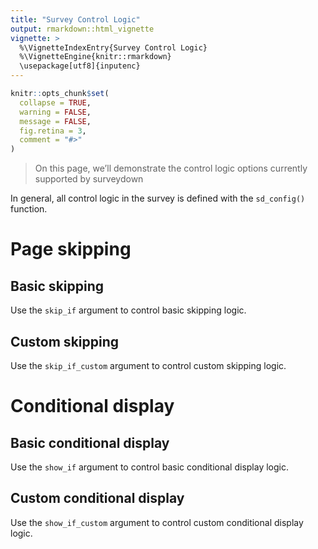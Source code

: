 ```yaml
---
title: "Survey Control Logic"
output: rmarkdown::html_vignette
vignette: >
  %\VignetteIndexEntry{Survey Control Logic}
  %\VignetteEngine{knitr::rmarkdown}
  \usepackage[utf8]{inputenc}
---
```


```r
knitr::opts_chunk$set(
  collapse = TRUE,
  warning = FALSE,
  message = FALSE,
  fig.retina = 3,
  comment = "#>"
)
```

> On this page, we'll demonstrate the control logic options currently supported by surveydown

In general, all control logic in the survey is defined with the `sd_config()` function.

# Page skipping

## Basic skipping

Use the `skip_if` argument to control basic skipping logic.

## Custom skipping

Use the `skip_if_custom` argument to control custom skipping logic.

# Conditional display

## Basic conditional display

Use the `show_if` argument to control basic conditional display logic.

## Custom conditional display

Use the `show_if_custom` argument to control custom conditional display logic.